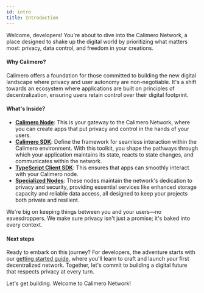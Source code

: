 ```yaml
---
id: intro
title: Introduction
---
```


Welcome, developers! You're about to dive into the Calimero Network, a place designed to shake up the digital world by prioritizing what matters most: privacy, data control, and freedom in your creations.

#### Why Calimero?

Calimero offers a foundation for those committed to building the new digital landscape where privacy and user autonomy are non-negotiable. It's a shift towards an ecosystem where applications are built on principles of decentralization, ensuring users retain control over their digital footprint.

#### What's Inside?

- **[Calimero Node](/client-node)**: This is your gateway to the Calimero Network, where you can create apps that put privacy and control in the hands of your users.
- **[Calimero SDK](/calimero-sdk-rs)**: Define the framework for seamless interaction within the Calimero environment. With this toolkit, you shape the pathways through which your application maintains its state, reacts to state changes, and communicates within the network.
- **[TypeScript Client SDK](/client-ts-sdk)**: This ensures that apps can smoothly interact with your Calimero node.
- **[Specialized Nodes](/specialize-cluster)**: These nodes maintain the network's dedication to privacy and security, providing essential services like enhanced storage capacity and reliable data access, all designed to keep your projects both private and resilient.

We're big on keeping things between you and your users—no eavesdroppers. We make sure privacy isn't just a promise; it's baked into every context.

#### Next steps

Ready to embark on this journey? For developers, the adventure starts with our [getting started guide](/getting-started), where you'll learn to craft and launch your first decentralized network. Together, let's commit to building a digital future that respects privacy at every turn.

Let's get building. Welcome to Calimero Network!
